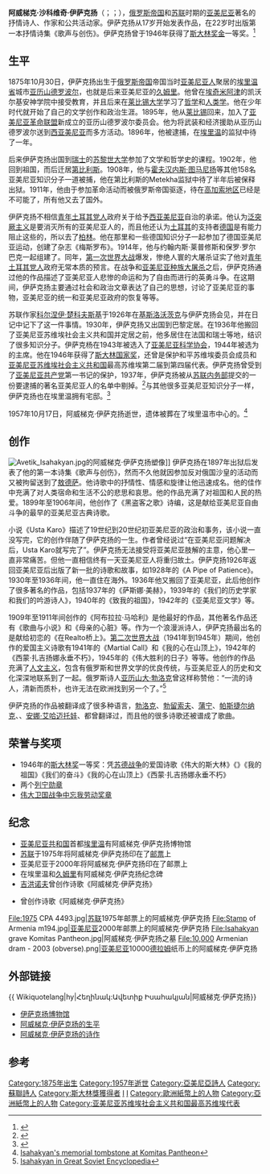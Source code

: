 {{Infobox writer <!-- For more information see [[:Template:Infobox_Writer/doc|:Template:Infobox Writer/doc]]. --> 
| name          = 阿威梯克·伊萨克扬<br />Ավետիք Իսահակյան
| image         = Avetik Isahakyan Yerevan.jpg
| image_size    = 200px
| caption       = 埃里温的阿威梯克·伊萨克扬雕像
| pseudonym     = 
| birth_name    = 
| birth_date    = {{Birth date|1875|10|30}}
| birth_place   = [[俄罗斯帝国|俄罗斯帝国]][[埃里温省|埃里温省]][[亚历山德罗波尔|亚历山德罗波尔]]（今[[亚美尼亚|亚美尼亚]][[久姆里|久姆里]]）
| death_date    = {{death date and age|1957|10|17|1875|10|30|mf=y}}
| death_place   = [[苏联|苏联]][[亚美尼亚苏维埃社会主义共和国|亚美尼亚]][[埃里温|埃里温]]
| resting_place = {{le|科米塔斯先贤祠|Komitas Pantheon}}
| occupation    = [[诗人|诗人]]、[[小说家|小说家]]
| language      = [[亚美尼亚语|亚美尼亚语]]
| nationality   = 
| ethnicity     =
| education     = 
| alma_mater    = {{le|凯沃尔基安神学院|Gevorgian Seminary}}<br />[[莱比锡大学|莱比锡大学]]
| period        = 
| genre         = 
| subject       = 
| notableworks  = 
| spouse        = 苏珊·玛塔基扬 
| children      = 
| relatives     = 
| influences    = 
| influenced    = 
| awards        = 
| signature     = Avetik Isahakyan signature.png
| signature_alt = 
}}
'''阿威梯克·沙科维奇·伊萨克扬'''（{{lang-hy|Ավետիք Սահակի Իսահակյան}}；{{lang-ru|Аветик Саа́кович Исаакя́н}}；{{bd|1875年|10月30日|1957年|10月17日}}），[[俄罗斯帝国|俄罗斯帝国]]和[[苏联|苏联]]时期的[[亚美尼亚|亚美尼亚]]著名的抒情诗人、作家和公共活动家。伊萨克扬从17岁开始发表作品，在22岁时出版第一本抒情诗集《歌声与创伤》。伊萨克扬曾于1946年获得了[[苏联国家奖|斯大林奖金]]一等奖。<ref>{{Citeweb|title=伊萨克扬诗选——《假如我是一阵清风》 |url=http://www.shigeku.org/shiku/ws/wg/ysky.htm |publisher= 中国诗歌库}}</ref>

== 生平 ==
1875年10月30日，伊萨克扬出生于[[俄罗斯帝国|俄罗斯帝国]]帝国当时[[亚美尼亚人|亚美尼亚人]]聚居的[[埃里温省|埃里温省]]城市[[久姆里|亚历山德罗波尔]]，也就是后来亚美尼亚的[[久姆里|久姆里]]。他曾在[[埃奇米阿津主教座堂|埃奇米阿津]]的凯沃尔基安神学院中接受教育，并且后来在[[莱比锡大学|莱比锡大学]]学习了[[哲学|哲学]]和[[人类学|人类学]]。他在少年时代就开始了自己的文学创作和政治生涯。1895年，他从[[莱比锡|莱比锡]]回来，加入了[[亚美尼亚革命联盟|亚美尼亚革命联盟]]新成立的亚历山德罗波尔委员会。他为将武装和经济援助从亚历山德罗波尔送到[[西亞美尼亞|西亚美尼亚]]而多方活动。1896年，他被逮捕，在[[葉里溫|埃里温]]的监狱中待了一年。

后来伊萨克扬出国到[[瑞士|瑞士]]的[[苏黎世大学|苏黎世大学]]参加了文学和哲学史的课程。1902年，他回到祖国，而后迁居[[第比利斯|第比利斯]]。1908年，他与[[霍夫汉内斯·图马尼扬|霍夫汉内斯·图马尼扬]]等其他158名亚美尼亚知识分子一道被捕，他在第比利斯的Metekha监狱中待了半年后被保释出狱。1911年，他由于参加革命活动而被俄罗斯帝国驱逐，待在[[高加索地区|高加索地区]]已经是不可能了，所有他又去了国外。

伊萨克扬不相信[[青年土耳其党人|青年土耳其党人]]政府关于给予[[西亞美尼亞|西亚美尼亚]]自治的承诺。他认为[[泛突厥主义|泛突厥主义]]是要消灭所有的亚美尼亚人的，而且他还认为[[土耳其|土耳其]]的支持者[[德国|德国]]是有能力阻止这些的，所以去了[[柏林|柏林]]。他在那里和一些德国知识分子一起参加了德国亚美尼亚运动，创建了杂志《梅斯罗布》。1914年，他与约翰内斯·莱普修斯和保罗·罗尔巴克一起组建了{{le|德国亚美尼亚社|German–Armenian Society}}。同年，[[第一次世界大战|第一次世界大战]]爆发，惨绝人寰的大屠杀证实了他对[[青年土耳其党人|青年土耳其党人]]政府无常本质的预言。在战争和[[亚美尼亚种族大屠杀|亚美尼亚种族大屠杀]]之后，伊萨克扬通过他的作品描述了亚美尼亚人悲惨的命运和为了自由而进行的英勇斗争。在这期间，伊萨克扬主要通过社会和政治文章表达了自己的思想，讨论了亚美尼亚的事物，亚美尼亚的统一和亚美尼亚政府的恢复等等。

苏联作家[[科尔涅伊·伊万诺维奇·楚科夫斯基|科尔涅伊·楚科夫斯基]]于1926年在[[基斯洛沃茨克|基斯洛沃茨克]]与伊萨克扬会见，并在日记中记下了这一件事情。1930年，伊萨克扬又出国到巴黎定居。在1936年他搬回了亚美尼亚苏维埃社会主义共和国并定居之前，他多居住在法国和瑞士等地，结识了很多知识分子。伊萨克杨在1943年被选入了[[亚美尼亚科学协会|亚美尼亚科学协会]]，1944年被选为{{le|亚美尼亚作家联盟|Writers Union of Armenia}}的主席。他在1946年获得了[[蘇聯國家獎|斯大林国家奖]]，还曾是保护和平苏维埃委员会成员和[[亚美尼亚苏维埃社会主义共和国|亚美尼亚苏维埃社会主义共和国]]最高苏维埃第二届到第四届代表。伊萨克扬曾受到了[[亚美尼亚共产党_(1920年)|亚美尼亚共产党]]第一书记{{le|格里戈里·阿鲁秋诺夫|Grigory Arutyunov}}的保护，1937年，伊萨克扬被从[[内务人民委员部|苏联内务部]]提交的一份要逮捕的著名亚美尼亚人的名单中剔掉。<ref>[http://www.yerkramas.org/2012/03/01/predstaviteli-intelligencii-prizyvayut-uvekovechit-pamyat-rukovoditelya-sovetskoj-armenii-grigoriya-arutyunyana/ {{lang|ru|Представители интеллигенции призывают увековечить память руководителя Советской Армении Григория Арутюняна}}] {{webarchive|url=https://web.archive.org/web/20141006111421/http://www.yerkramas.org/2012/03/01/predstaviteli-intelligencii-prizyvayut-uvekovechit-pamyat-rukovoditelya-sovetskoj-armenii-grigoriya-arutyunyana/ |date=2014-10-06 }}</ref>与其他很多亚美尼亚知识分子一样，伊萨克扬也在埃里温拥有宅邸。<ref>[http://karabah88.ru/history/persony/51_ya_budu_prosit_vas_tovarish_stalin_razobratsya.html {{lang|ru|“Я буду просить вас, товарищ Сталин, разобраться в вопросе с Нагорным Карабахом и Нахичеваном”}}] {{webarchive|url=https://web.archive.org/web/20130526055653/http://karabah88.ru/history/persony/51_ya_budu_prosit_vas_tovarish_stalin_razobratsya.html |date=2013-05-26 }}</ref>

1957年10月17日，阿威梯克·伊萨克扬逝世，遗体被葬在了埃里温市中心的{{le|科米塔斯先贤祠|Komitas Pantheon}}。<ref>[http://hush.am/index.php?route=product/hush&grave_id=hush70c6ca3211ed41a&gcemetery=Komitas+Pantheon&page=czz9W5p2ZEyLvKm6%2BfAa3Kmu5S0jtdse8cvifCD6nRI%3D Isahakyan's memorial tombstone at Komitas Pantheon]</ref>

== 创作 ==
[[File:Avetik_Isahakyan.jpg|thumb]]的阿威梯克·伊萨克扬塑像]]
伊萨克扬在1897年出狱后发表了他的第一本诗集《歌声与创伤》，然而不久他就因参加反对俄国沙皇的活动而又被拘留送到了[[敖德萨|敖德萨]]。他诗歌中的抒情性、情感和旋律让他迅速成名。他的佳作中充满了对人类宿命和生活不公的悲思和哀思。他的作品充满了对祖国和人民的热爱。1899年至1906年间，他创作了《黑盗客之歌》诗编，这是献给亚美尼亚自由斗争的最早的亚美尼亚古典诗歌。

小说《Usta Karo》描述了19世纪到20世纪初亚美尼亚的政治和事务，该小说一直没写完，它的创作伴随了伊萨克扬的一生。作者曾经说过“在亚美尼亚问题解决后，Usta Karo就写完了”。伊萨克扬无法接受将亚美尼亚肢解的主意，他心里一直非常痛苦。但他一直相信终有一天亚美尼亚人将重归故土。伊萨克扬1926年返回亚美尼亚后出版了新一批的诗歌和故事，如1928年的《A Pipe of Patience》。1930年至1936年间，他一直住在海外。1936年他又搬回了亚美尼亚，此后他创作了很多著名的作品，包括1937年的《萨斯娜·美赫》，1939年的《我们的历史学家和我们的吟游诗人》，1940年的《致我的祖国》，1942年的《亚美尼亚文学》等。

1909年至1911年间创作的《阿布拉拉·马哈利》是他最好的作品，其他著名作品还有《歌曲与小说》和《母亲的心脏》等。作为一个浪漫派诗人，伊萨克扬最出名的是献给初恋的《在Realto桥上》。[[第二次世界大战|第二次世界大战]]（1941年到1945年）期间，他创作的爱国主义诗歌有1941年的《Martial Call》和《我的心在山顶上》，1942年的《西蒙·扎吉扬娜永垂不朽》，1945年的《伟大胜利的日子》等等。他创作的作品充满了[[人文主义|人文主义]]，包含有俄罗斯和世界文学的优良传统，与亚美尼亚人的历史和文化深深地联系到了一起。俄罗斯诗人[[亚历山大·勃洛克|亚历山大·勃洛克]]曾这样称赞他：“一流的诗人，清新而质朴，也许无法在欧洲找到另一个了。”<ref>[http://slovari.yandex.ru/dict/bse/article/00030/33800.htm?text=%D0%B8%D1%81%D0%B0%D0%B0%D0%BA%D1%8F%D0%BD Isahakyan in Great Soviet Encyclopedia]</ref>

伊萨克扬的作品被翻译成了很多种语言，[[亚历山大·勃洛克|勃洛克]]、[[瓦列里·勃留索夫|勃留索夫]]、[[伊万·蒲宁|蒲宁]]、[[鲍里斯·帕斯捷尔纳克|帕斯捷尔纳克]]、{{link-ru|韦拉·萨金塞夫|Звягинцева, Вера Клавдиевна}}、[[安娜·安德烈耶芙娜·艾哈迈托娃|安娜·艾哈迈托娃]]、{{link-ru|叶连娜·阿列克萨尼扬|Алексанян, Елена Ашотовна}}都曾翻译过，而且他的很多诗歌还被谱成了歌曲。

== 荣誉与奖项 ==
* 1946年的[[斯大林奖|斯大林奖]]一等奖：凭[[苏德战争|苏德战争]]的爱国诗歌《伟大的斯大林》《{{lang|ru|Бранный клич}}》《我的祖国》《我们的奋斗》《我的心在山顶上》《西蒙·扎吉扬娜永垂不朽》
* 两个[[列宁勋章|列宁勋章]]
* [[1941-1945年大衛國戰爭中忘我勞動獎章|伟大卫国战争中忘我劳动奖章]]

== 纪念 ==
* [[亚美尼亚共和国|亚美尼亚共和国]]首都[[埃里温|埃里温]]有阿威梯克·伊萨克扬博物馆
* [[苏联|苏联]]于1975年将阿威梯克·伊萨克扬印在了[[邮票|邮票]]上
* 亚美尼亚于2000年将阿威梯克·伊萨克扬印在了邮票上
* 在埃里温和[[久姆里|久姆里]]有阿威梯克·伊萨克扬纪念碑
* [[尼古拉·亚历山德罗维奇·吉洪诺夫|吉洪诺夫]]曾创作诗歌《阿威梯克·伊萨克扬》
* {{link-ru|韦拉·萨金塞夫|Звягинцева, Вера Клавдиевна}}曾创作诗歌《阿威梯克·伊萨克扬》

<gallery widths="200px" heights="120px" perrow="4">
File:1975 CPA 4493.jpg|[[苏联|苏联]]1975年邮票上的阿威梯克·伊萨克扬
File:Stamp of Armenia m194.jpg|[[亚美尼亚|亚美尼亚]]2000年邮票上的阿威梯克·伊萨克扬
File:Isahakyan grave Komitas Pantheon.jpg|阿威梯克·伊萨克扬之墓
File:10,000 Armenian dram - 2003 (obverse).png|[[亚美尼亚|亚美尼亚]]10000[[亚美尼亚德拉姆|德拉姆]]纸币上的阿威梯克·伊萨克扬
</gallery>

== 外部链接 ==
{{Commonscat|Avetiq Isahakyan}}
{{ Wikiquotelang|hy|Հեղինակ:Ավետիք Իսահակյան|阿威梯克·伊萨克扬}}
* [http://www.isahakyanmuseum.am/ 伊萨克扬博物馆]
* [http://armenianhouse.org/isahakyan/bio-en.html 阿威梯克·伊萨克扬的生平] {{Wayback|url=http://armenianhouse.org/isahakyan/bio-en.html |date=20060422070403 }}
* [https://web.archive.org/web/20200522074957/http://www.isahakyan.ru/ 阿威梯克·伊萨克扬的诗作]

== 参考 ==
{{reflist}}

[[Category:1875年出生|Category:1875年出生]]
[[Category:1957年逝世|Category:1957年逝世]]
[[Category:亞美尼亞詩人|Category:亞美尼亞詩人]]
[[Category:蘇聯詩人|Category:蘇聯詩人]]
[[Category:斯大林獎獲得者|Category:斯大林獎獲得者]]
[[Category:蘇黎世大學校友|I]]
[[Category:萊比錫大學校友|I]]
[[Category:歐洲紙幣上的人物|Category:歐洲紙幣上的人物]]
[[Category:亞洲紙幣上的人物|Category:亞洲紙幣上的人物]]
[[Category:亚美尼亚苏维埃社会主义共和国最高苏维埃代表|Category:亚美尼亚苏维埃社会主义共和国最高苏维埃代表]]